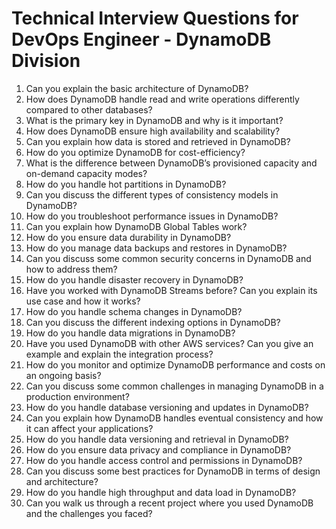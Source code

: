 

# Technical Interview Questions for DevOps Engineer - DynamoDB Division

1. Can you explain the basic architecture of DynamoDB?
2. How does DynamoDB handle read and write operations differently compared to other databases?
3. What is the primary key in DynamoDB and why is it important?
4. How does DynamoDB ensure high availability and scalability?
5. Can you explain how data is stored and retrieved in DynamoDB?
6. How do you optimize DynamoDB for cost-efficiency?
7. What is the difference between DynamoDB’s provisioned capacity and on-demand capacity modes?
8. How do you handle hot partitions in DynamoDB?
9. Can you discuss the different types of consistency models in DynamoDB?
10. How do you troubleshoot performance issues in DynamoDB?
11. Can you explain how DynamoDB Global Tables work?
12. How do you ensure data durability in DynamoDB?
13. How do you manage data backups and restores in DynamoDB?
14. Can you discuss some common security concerns in DynamoDB and how to address them?
15. How do you handle disaster recovery in DynamoDB?
16. Have you worked with DynamoDB Streams before? Can you explain its use case and how it works?
17. How do you handle schema changes in DynamoDB?
18. Can you discuss the different indexing options in DynamoDB?
19. How do you handle data migrations in DynamoDB?
20. Have you used DynamoDB with other AWS services? Can you give an example and explain the integration process?
21. How do you monitor and optimize DynamoDB performance and costs on an ongoing basis?
22. Can you discuss some common challenges in managing DynamoDB in a production environment?
23. How do you handle database versioning and updates in DynamoDB?
24. Can you explain how DynamoDB handles eventual consistency and how it can affect your applications?
25. How do you handle data versioning and retrieval in DynamoDB?
26. How do you ensure data privacy and compliance in DynamoDB?
27. How do you handle access control and permissions in DynamoDB?
28. Can you discuss some best practices for DynamoDB in terms of design and architecture?
29. How do you handle high throughput and data load in DynamoDB?
30. Can you walk us through a recent project where you used DynamoDB and the challenges you faced?